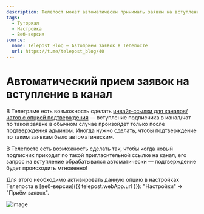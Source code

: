 ```yaml
---
description: Телепост может автоматически принимать заявки на вступление — включите в настройках
tags:
  - Туториал
  - Настройка
  - Веб-версия
source:
  name: Telepost Blog — Автоприем заявок в Телепосте
  url: https://t.me/telepost_blog/40
---
```


# Автоматический прием заявок на вступление в канал

В Телеграме есть возможность сделать [инвайт-ссылки для каналов/чатов с опцией подтверждения](https://telegram.org/blog/shared-media-scrolling-calendar-join-requests-and-more#join-requests-for-groups-and-channels) — вступление подписчика в канал/чат по такой заявке в обычном случае произойдет только после подтверждения админом. Иногда нужно сделать, чтобы подтверждение по таким заявкам было автоматическим.

В Телепосте есть возможность сделать так, чтобы когда новый подписчик приходит по такой пригласительной ссылке на канал, его запрос на вступление обрабатывался автоматически — подтверждение будет происходить мгновенно!

Для этого необходимо активировать данную опцию в настройках Телепоста в [веб-версии]({{ telepost.webApp.url }}): "Настройки" → "Приём заявок".

![image](https://github.com/Telepost-me/support/assets/24430718/26e3de58-57b2-48f4-97dd-b5af66a7e28c)
